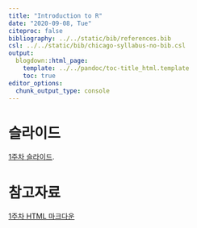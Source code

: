 ---
title: "Introduction to R"
date: "2020-09-08, Tue"
citeproc: false
bibliography: ../../static/bib/references.bib
csl: ../../static/bib/chicago-syllabus-no-bib.csl
output:
  blogdown::html_page:
    template: ../../pandoc/toc-title_html.template
    toc: true
editor_options: 
  chunk_output_type: console
---

# 슬라이드

[1주차 슬라이드](images/slides/w1_intro2R_slide.pdf).


# 참고자료

<i class="fa fa-external-link-square-alt" aria-hidden="true"></i> [1주차 HTML 마크다운](images/w1_intro2R.html)
